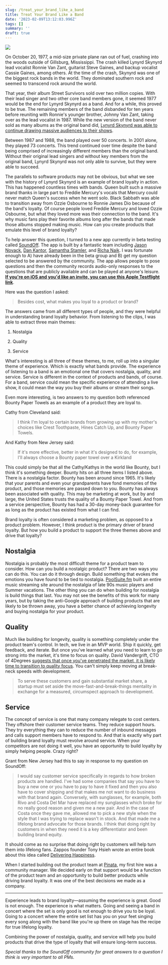 ```yaml
---
slug: /treat_your_brand_like_a_band
title: Treat Your Brand Like a Band
date: '2023-02-09T13:12:03.996Z'
tags: []
summary: ''
draft: true
---
```

![](https://polluterofminds.mypinata.cloud/ipfs/QmQMWBCqvC7BbRTmJSmhjUHXT3tSzuF6mma5qV6einKhkb)


On October 20, 1977, a mid-size private plane ran out of fuel, crashing into the woods outside of Gillsburg, Mississippi. The crash killed Lynyrd Skynyrd lead vocalist Ronnie Van Zant, guitarist Steve Gaines, and backup vocalist Cassie Gaines, among others. At the time of the crash, Skynyrd was one of the biggest rock bands in the world. They dominated southern rock and seemed to transcend rock around the world.

That year, their album Street Survivors sold over two million copies. With their lead singer and two other core band members gone, it seemed 1977 would be the end for Lynyrd Skynyrd as a band. And for a while, this proved to be true. The remaining members of the band disbanded for ten years before reuniting with Ronnie's younger brother, Johnny Van Zant, taking over as the lead vocalist in 1987. While the new version of the band never sold as many albums as the original band did, [Lynyrd Skynyrd was able to continue drawing massive audiences to their shows](https://www.concertarchives.org/bands/lynyrd-skynyrd).

Between 1987 and 1988, the band played over 50 concerts. In 2001 alone, they played 73 concerts. This trend continued over time despite the band being comprised of increasingly different members than the original band. Without their original lead singers and without key members from the original band, Lynyrd Skynyrd was not only able to survive, but they were able to succeed.

The parallels to software products may not be obvious, but what we see with the history of Lynyrd Skynyrd is an example of brand loyalty in action. This has happened countless times with bands. Queen built such a massive brand thanks in large part to Freddie Mercury's vocals that Mercury could never match Queen's success when he went solo. Black Sabbath was able to transition away from Ozzie Osbourne to Ronnie James Dio because of the band's loyalty. Of course people loved Freddie Mercury and loved Ozzie Osbourne, but what they loved more was their connection to the band. It's why music fans play their favorite albums long after the bands that made those albums stopped making music. How can you create products that emulate this level of brand loyalty?

To help answer this question, I turned to a new app currently in beta testing called [SoundOff](https://soundoff.io/). The app is built by a fantastic team including [Jason Novack](https://twitter.com/jasonnov), [Dan Kantor](https://dankantor.com/), [Samantha Stamler](https://www.linkedin.com/in/samantha-stamler-85358055/), and [Richa Naik](https://www.linkedin.com/in/richa-naik-01b7a717/). I was fortunate enough to A) have already been in the beta group and B) get my question selected to be answered by the community. The app allows people to pose questions and then the community records audio-only responses to the questions that are publicly available and can be played at anyone's leisure. [**If you're on iOS and you'd like an invite, you can use this Apple Testflight link**](https://testflight.apple.com/join/VNwmdJy2).

Here was the question I asked:

> Besides cost, what makes you loyal to a product or brand?

The answers came from all different types of people, and they were helpful in understanding brand loyalty behavior. From listening to the clips, I was able to extract three main themes:

1.  Nostalgia
    
2.  Quality
    
3.  Service
    

What's interesting is all three of these themes, to me, roll up into a singular theme of experience. Which is exactly what bands provide. The experience of listening to a band is an emotional one that covers nostalgia, quality, and service. Service is different in the context of products and bands, of course. For a band, service could mean the specific experience of attending a live show, it could mean the way you buy their albums or stream their songs.

Even more interesting, is two answers to my question both referenced Bounty Paper Towels as an example of a product they are loyal to.

Cathy from Cleveland said:

> I think I'm loyal to certain brands from growing up with my mother's choices like Crest Toothpaste, Hines Catch Up, and Bounty Paper Towels.

And Kathy from New Jersey said:

> If it's more effective, better in what it's designed to do, for example, I'll always choose a Bounty paper towel over a Kirkland

This could simply be that all the Cathy/Kathys in the world like Bounty, but I think it's something deeper. Bounty hits on all three items I listed above. There is a nostalgia factor. Bounty has been around since 1965. It's likely that your parents and even your grandparents have fond memories of the product, and those memories are passed down to you. Bounty has always been associated with quality. This may be marketing at work, but by and large, the United States trusts the quality of a Bounty Paper Towel. And from a service perspective, Bounty has had a 30-day money-back guarantee for as long as the product has existed from what I can find.

Brand loyalty is often considered a marketing problem, as opposed to a product problem. However, I think product is the primary driver of brand loyalty. But how you build a product to support the three themes above and drive that loyalty?

## Nostalgia

Nostalgia is probably the most difficult theme for a product team to consider. How can you build a nostalgic product? There are two ways you can do this. You can do it through design. Build something that evokes the emotions you have found to be tied to nostalgia. [PoolSuite.fm](http://PoolSuite.fm) built an entire music streaming site around the nostalgia of late 90s music players and Summer vacations. The other thing you can do when building for nostalgia is build things that last. You may not see the benefits of this work for many years, but by taking the anti-Google approach of building products that are likely to be thrown away, you have a better chance of achieving longevity and buying nostalgia for your product.

## Quality

Much like building for longevity, quality is something completely under the product team's control. In tech, we live in an MVP world. Ship it quickly, get feedback, and iterate. But once you've learned what you need to learn to go strong into the market, it's time to focus on quality. David Vandergrift, CTO of 4Degrees [suggests that once you've penetrated the market, it is likely time to transition to quality focus](https://builtin.com/founders-entrepreneurship/product-quality-speed). You can't simply keep moving at break-neck speeds with development.

> To serve these customers and gain substantial market share, a startup must set aside the move-fast-and-break-things mentality in exchange for a measured, circumspect approach to development.

## Service

The concept of service is one that many company relegate to cost centers. They offshore their customer service teams. They reduce support hours. They try everything they can to reduce the number of inbound messages and calls support members have to respond to. And that is exactly why part of building brand loyalty must revolve around service. When your competitors are not doing it well, you have an opportunity to build loyalty by simply helping people. Crazy right?

Grant from New Jersey had this to say in response to my question on SoundOff:

> I would say customer service specifically in regards to how broken products are handled. I've had some companies that say you have to buy a new one or you have to pay to have it fixed and then you also have to cover shipping and that makes me not want to do business with that brand again. Conversely, with sunglasses, for example, both Rivo and Costa Del Mar have replaced my sunglasses which broke for no really good reason and given me a new pair. And in the case of Costa once they gave me, allowed me to pick a new style when the style that I was trying to replace wasn't in stock. And that made me a lifelong brand advocate for those brands. I think that doing right by customers in when they need it is a key differentiator and been building brand equity.

It should come as no surprise that doing right by customers will help turn them into lifelong fans. Zappos founder Tony Hsieh wrote an entire book about this idea called [Delivering Happiness](https://www.amazon.com/Delivering-Happiness-Profits-Passion-Purpose/dp/0446576220/ref=asc_df_0446576220/?tag=hyprod-20&linkCode=df0&hvadid=312243616995&hvpos=&hvnetw=g&hvrand=6060725223463374712&hvpone=&hvptwo=&hvqmt=&hvdev=c&hvdvcmdl=&hvlocint=&hvlocphy=9026850&hvtargid=pla-395221952780&psc=1&region_id=674469).

When I started building out the product team at [Pinata](https://pinata.cloud), my first hire was a community manager. We decided early on that support would be a function of the product team and an opportunity to build better products while driving brand loyalty. It was one of the best decisions we made as a company.

* * *

Experience leads to brand loyalty—assuming the experience is great. Good is not enough. The experience is what matters. Going and seeing a band in concert where the set is only good is not enough to drive you to be loyal. Going to a concert where the entire set list has you on your feet singing every song along with the band like you're up there on stage has the recipe for true lifelong loyalty.

Combining the power of nostalgia, quality, and service will help you build products that drive the type of loyalty that will ensure long-term success.

_Special thanks to the SoundOff community for great answers to a question I think is very important to all PMs._
